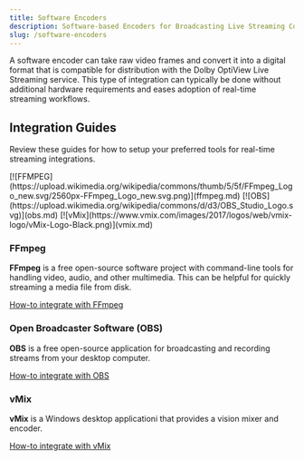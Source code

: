 ```yaml
---
title: Software Encoders
description: Software-based Encoders for Broadcasting Live Streaming Content
slug: /software-encoders
---
```


A software encoder can take raw video frames and convert it into a digital format that is compatible for distribution with the Dolby OptiView Live Streaming service. This type of integration can typically be done without additional hardware requirements and eases adoption of real-time streaming workflows.

## Integration Guides

Review these guides for how to setup your preferred tools for real-time streaming integrations.


<IconGrid>
  <IconGridButton large>
    [![FFMPEG](https://upload.wikimedia.org/wikipedia/commons/thumb/5/5f/FFmpeg_Logo_new.svg/2560px-FFmpeg_Logo_new.svg.png)](ffmpeg.md)
  </IconGridButton>
  <IconGridButton large>[![OBS](https://upload.wikimedia.org/wikipedia/commons/d/d3/OBS_Studio_Logo.svg)](obs.md)</IconGridButton>
  <IconGridButton large>[![vMix](https://www.vmix.com/images/2017/logos/web/vmix-logo/vMix-Logo-Black.png)](vmix.md)</IconGridButton>
</IconGrid>

### FFmpeg

**FFmpeg** is a free open-source software project with command-line tools for handling video, audio, and other multimedia. This can be helpful for quickly streaming a media file from disk.

[How-to integrate with FFmpeg](ffmpeg.md)

### Open Broadcaster Software (OBS)

**OBS** is a free open-source application for broadcasting and recording streams from your desktop computer.

[How-to integrate with OBS](obs.md)

### vMix

**vMix** is a Windows desktop applicationi that provides a vision mixer and encoder.

[How-to integrate with vMix](vmix.md)
